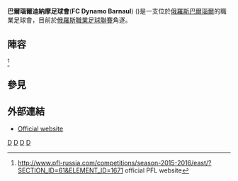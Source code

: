 {{Infobox football club
|clubname = 巴爾瑙爾迪納摩足球會
|image    = <!-- 檔案不存在 [[File:Dinamobarnaul.png|File:Dinamobarnaul.png]] -->
|fullname = Football Club<br>Dynamo Barnaul
|nickname = ''Dynamite, Dynamiki (Loudspeakers)''
|founded  = {{Start date and age|1957}}
|ground   = [[巴爾瑙爾|巴爾瑙爾]][[Dynamo_Stadium_(Barnaul)|Dynamo]]
|capacity = 16 000
|chairman = Viktor Sigarev
|manager  = [[Oleg_Yakovlev_(footballer,_born_1970)|Oleg Yakovlev]]
|league   = [[俄羅斯職業足球聯賽|俄羅斯職業足球聯賽]]
|season   = 2021–22
|position = 俄乙4組，第 12 位
|pattern_la1=_whiteshoulders|pattern_b1=_cucitureb|pattern_ra1=_whiteshoulders
|leftarm1=0000FF|body1=0000FF|rightarm1=0000FF|shorts1=0000FF |socks1=0000FF
|pattern_la2=_shouldersonwhite|pattern_b2=_cuciturerev|pattern_ra2=_shouldersonwhite
|leftarm2=0000FF|body2=0000FF|rightarm2=0000FF|shorts2=FFFFFF|socks2=FFFFFF
}}
'''巴爾瑙爾迪納摩足球會'''('''FC Dynamo Barnaul''') ({{lang-ru|ФК «Динамо-Барнаул»}})是一支位於[[俄羅斯|俄羅斯]][[巴爾瑙爾|巴爾瑙爾]]的職業足球會，目前於[[俄羅斯職業足球聯賽|俄羅斯職業足球聯賽]]角逐。

==陣容==
{{updated|2015年7月9日}}<REF>
http://www.pfl-russia.com/competitions/season-2015-2016/east/?SECTION_ID=61&ELEMENT_ID=1671 {{Wayback|url=http://www.pfl-russia.com/competitions/season-2015-2016/east/?SECTION_ID=61&ELEMENT_ID=1671 |date=20160304075044 }} official PFL website
</REF>

{{Fs start}}
{{Fs player|no=|pos=GK|nat=RUS|name=[[Aleksandr_Glumov|Aleksandr Glumov]]}}
{{Fs player|no=|pos=GK|nat=RUS|name=[[Bogdan_Karyukin|Bogdan Karyukin]]}}
{{Fs player|no=|pos=GK|nat=RUS|name=Anton Trubin}}
{{fs player|no=|pos=DF|nat=RUS|name=[[Konstantin_Kulabukhov|Konstantin Kulabukhov]]}}
{{Fs player|no=|pos=DF|nat=RUS|name=[[Yaroslav_Ovsyannikov|Yaroslav Ovsyannikov]]}}
{{fs player|no=|pos=DF|nat=RUS|name=[[Maksim_Polkovnikov|Maksim Polkovnikov]]}}
{{fs player|no=|pos=DF|nat=RUS|name=[[Artyom_Sablin|Artyom Sablin]]}}
{{Fs player|no=|pos=DF|nat=RUS|name=[[Dmitri_Konstantinovich_Sergeyev|Dmitri Sergeyev]]}}
{{fs player|no=|pos=DF|nat=RUS|name=[[Denis_Yershov|Denis Yershov]]}}
{{fs player|no=|pos=MF|nat=RUS|name=[[Denis_Chudoyakov|Denis Chudoyakov]]}}
{{Fs player|no=|pos=MF|nat=RUS|name=[[Grigori_Doroshenko|Grigori Doroshenko]]}}
{{fs player|no=|pos=MF|nat=RUS|name=[[Vladislav_Kamilov|Vladislav Kamilov]]}}
{{fs mid}}
{{fs player|no=|pos=MF|nat=RUS|name=[[Nikita_Kazantsev|Nikita Kazantsev]]}}
{{fs player|no=|pos=MF|nat=RUS|name=[[Aleksandr_Khudyakov|Aleksandr Khudyakov]]}}
{{Fs player|no=|pos=MF|nat=RUS|name=[[Viktor_Lipin|Viktor Lipin]]}}
{{Fs player|no=|pos=MF|nat=RUS|name=Bogdan Oliynyk}}
{{Fs player|no=|pos=MF|nat=RUS|name=Denis Osintsev}}
{{Fs player|no=|pos=MF|nat=RUS|name=[[Konstantin_Pogreban|Konstantin Pogreban]]}}
{{Fs player|no=|pos=MF|nat=RUS|name=[[Yevgeni_Shcherbakov|Yevgeni Shcherbakov]]}}
{{Fs player|no=|pos=MF|nat=RUS|name=[[Ivan_Starkov|Ivan Starkov]]}}
{{Fs player|no=|pos=MF|nat=RUS|name=[[Ivan_Zhitnikov|Ivan Zhitnikov]]}}
{{Fs player|no=|pos=FW|nat=RUS|name=[[Vladislav_Aksyutenko|Vladislav Aksyutenko]]}}
{{Fs player|no=|pos=FW|nat=RUS|name=[[Roman_Sychyov|Roman Sychyov]]}}
<!--
{{fs player|no=|pos=DF|nat=RUS|name=[[Andrei_Klimenko|Andrei Klimenko]]}}
{{fs player|no=|pos=DF|nat=RUS|name=[[Maksim_Mineyev|Maksim Mineyev]]}}
{{fs player|no=|pos=DF|nat=RUS|name=[[Mikhail_Oganichev|Mikhail Oganichev]]}}
{{fs player|no=|pos=DF|nat=RUS|name=[[Andrei_Zherdev|Andrei Zherdev]]}}
{{Fs player|no=|pos=MF|nat=RUS|name=[[Andrei_Shreiner|Andrei Shreiner]]}}
{{Fs player|no=|pos=FW|nat=RUS|name=[[Andrei_Polyanskiy|Andrei Polyanskiy]]}}
-->
{{Fs end}}

== 參見 ==
{{Reflist}}

== 外部連結 ==
* [http://www.fc-dinamo-barnaul.ru/ Official website] {{Wayback|url=http://www.fc-dinamo-barnaul.ru/ |date=20210121035835 }} {{ru icon}}

[[Category:1957年俄羅斯建立|D]]
[[Category:1957年建立的足球俱樂部|D]]
[[Category:俄羅斯足球俱樂部|D]]
[[Category:巴爾瑙爾體育|D]]